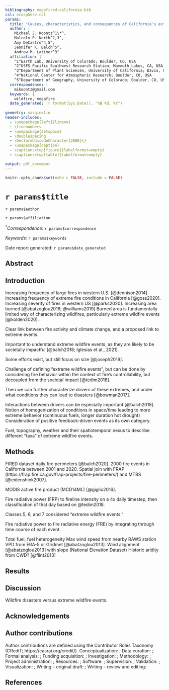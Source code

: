 ```yaml
---
bibliography: megafired-california.bib
csl: ecosphere.csl
params:
  title: "Causes, characteristics, and consequences of California's extreme wildfire events"
  author: |
    Michael J. Koontz^1\*^,
    Malcolm P. North^2,3^,
    Amy DeCastro^4,5^,
    Jennifer K. Balch^5^,
    Andrew M. Latimer^3^
  affiliation: |
    ^1^Earth Lab, University of Colorado; Boulder, CO, USA  
    ^2^USFS Pacific Southwest Research Station; Mammoth Lakes, CA, USA
    ^3^Department of Plant Sciences, University of California; Davis, CA, USA
    ^4^National Center for Atmospheric Research; Boulder, CO, USA
    ^5^Department of Geography, University of Colorado; Boulder, CO, USA
  correspondence: |
    mikoontz@gmail.com
  keywords: |
    wildfire, megafire    
  date_generated: !r format(Sys.Date(), "%B %d, %Y")
  
geometry: margin=1in
header-includes:
  - \usepackage[left]{lineno}
  - \linenumbers
  - \usepackage{setspace}
  - \doublespacing
  - \DeclareUnicodeCharacter{200E}{}
  - \usepackage{caption}
  - \captionsetup[figure]{labelformat=empty}
  - \captionsetup[table]{labelformat=empty}

output: pdf_document
---
```


```r
knitr::opts_chunk$set(echo = FALSE, include = FALSE)
```

# `r params$title`

`r params$author`

`r params$affiliation`

*^\*^Correspondence:* ``r params$correspondence``

*Keywords:* `r params$keywords`

Date report generated: `r params$date_generated`

## Abstract 

## Introduction

Increasing frequency of large fires in western U.S. [@dennison2014]
Increasing frequency of extreme fire conditions in California [@goss2020].
Increasing severity of fires in western US [@parks2020].
Increasing area burned [@abatzoglou2016; @williams2019]
Burned area is fundamentally limited way of characterizing wildfires, particularly extreme wildfire events [@kolden2020].

Clear link between fire activity and climate change, and a proposed link to extreme events. 

Important to understand extreme wildfire events, as they are likely to be societally impactful [@balch2018; Iglesias et al., 2021].

Some efforts exist, but still focus on size [@joseph2019].

Challenge of defining "extreme wildfire events", but can be done by considering fire behavior within the context of fire's controllability, but decoupled from the societal impact [@tedim2018].

Then we can further characterize drivers of these extremes, and under what conditions they can lead to disasters [@bowman2017].

Interactions between drivers can be especially important [@balch2018].
Notion of homogenization of conditions in space/time leading to more extreme behavior (continuous fuels, longer duration hot drought)
Consideration of positive feedback-driven events as its own category.

Fuel, topography, weather and their spatiotemporal nexus to describe different "taxa" of extreme wildfire events.



## Methods

FIRED dataset daily fire perimeters [@balch2020].
2000 fire events in California between 2001 and 2020.
Spatial join with FRAP (https://frap.fire.ca.gov/frap-projects/fire-perimeters/) and MTBS [@eidenshink2007].

MODIS active fire product (MCD14ML) [@giglio2016].

Fire radiative power (FRP) to fireline intensity on a 4x daily timestep, then classification of that day based on @tedim2018.

Classes 5, 6, and 7 considered "extreme wildfire events."

Fire radiative power to fire radiative energy (FRE) by integrating through time course of each event.

Total fuel, fuel heterogeneity
Max wind speed from nearby RAWS station
VPD from ERA-5 or Gridmet [@abatzoglou2013].
Wind alignment [@abatzoglou2013] with slope (National Elevation Dataset)
Historic aridity from CWD? [@flint2013]

## Results

## Discussion

Wildfire disasters versus extreme wildfire events.

## Acknowledgements


## Author contributions

Author contributions are defined using the Contributor Roles Taxonomy (CRediT; https://casrai.org/credit/).
Conceptualization: ; Data curation: ; Formal analysis: ; Funding acquisition: ; Investigation: ; Methodology: ; Project administration: ; Resources: ; Software: ; Supervision: ; Validation: ; Visualization: ; Writing -- original draft: ; Writing -- review and editing:   

\newpage

## References